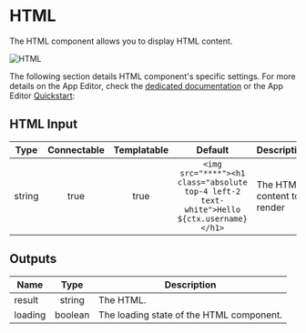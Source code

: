 

# HTML

The HTML component allows you to display HTML content.

![HTML](../../assets/apps/4_app_component_library/html.png.webp)

The following section details HTML component's specific settings. For more details on the App Editor, check the [dedicated documentation](../0_app_editor/index.mdx) or the App Editor [Quickstart](../../getting_started/7_apps_quickstart/index.mdx):

<div class="grid grid-cols-2 gap-6 mb-4">
    <DocCard
        color="orange"
        title="App Editor Documentation"
        description="The app editor is a low-code builder to create custom User Interfaces with a mix of drag-and-drop and code."
        href="/docs/apps/app_editor"
    />
    <DocCard
        color="orange"
        title="Apps Quickstart"
        description="Learn how to build your first app in a matter of minutes."
        href="/docs/getting_started/apps_quickstart"
    />
</div>

## HTML Input

|  Type  | Connectable | Templatable |                                          Default                                          | Description                |
| :----: | :---------: | :---------: | :---------------------------------------------------------------------------------------: | -------------------------- |
| string |    true     |    true     | `<img src="****"><h1 class="absolute top-4 left-2 text-white">Hello ${ctx.username}</h1>` | The HTML content to render |

## Outputs

| Name    |  Type   | Description                              |
| ------- | :-----: | ---------------------------------------- |
| result  | string  | The HTML.                                |
| loading | boolean | The loading state of the HTML component. |

